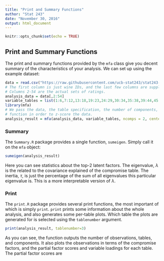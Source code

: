 ```yaml
---
title: "Print and Summary Functions"
author: "Stat 243"
date: "November 30, 2016"
output: html_document
---
```


```r
knitr::opts_chunk$set(echo = TRUE)
```

## Print and Summary Functions
The print and summary functions provided by the `mfa` class give you decent summary of the characteristics of your analysis. We can set up using the example dataset:
```r
data = read.csv("https://raw.githubusercontent.com/ucb-stat243/stat243-fall-2016/master/problem-sets/final-project/data/wines.csv")
# The first column is just wine IDs, and the last few columns are supplementary physical data.
# Columns 2-54 are the actual sets of ratings.
analysis_data = data[,2:54]
variable_tables = list(1:6,7:12,13:18,19:23,24:29,30:34,35:38,39:44,45:49,50:53)
library(mfa)
# We pass the data, the table specification, the number of components, and arguments to the `scale`
# function in order to z-score the data.
analysis_result = mfa(analysis_data, variable_tables, ncomps = 2, center = TRUE, scale = TRUE)
```

### Summary
The `Summary.R` package provides a single function, `sumeigen`. Simply call it on the `mfa` object:
```r
sumeigen(analysis_result)
```

Here you can see statistics about the top-2 latent factors. The eigenvalue, $\lambda$ is the related to the covariance explained of the compromise table. The inertia, $\tau$, is just the percentage of the sum of all eigenvalues this particular eigenvalue is. This is a more interpretable version of $\lambda$.

### Print
The `print.R` package provides several print functions, the most important of which is simply `print`. `print` prints some information about the whole analysis, and also generates some per-table plots. Which table the plots are generated for is selected using the `tablenumber` argument.
```r
print(analysis_result, tablenumber=3)
```
As you can see, the function outputs the number of observations, tables, and components. It also plots the observations in terms of the compromise factors, and the partial factor scores and variable loadings for each table. The partial factor scores are 
